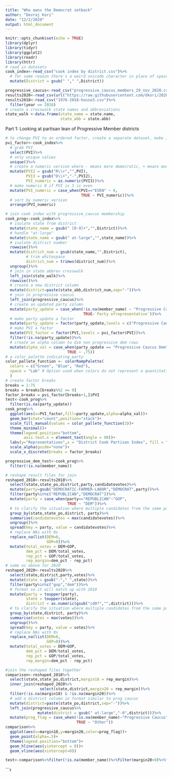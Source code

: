```yaml
---
title: "Who owns the Democrat setback"
author: "Devraj Kori"
date: "12/2/2020"
output: html_document
---
```


```r
knitr::opts_chunk$set(echo = TRUE)
library(dplyr)
library(tidyr)
library(ggplot2)
library(readr)
library(httr)
# read in datasets 
cook_index<-read_csv("cook index by district.csv")%>%
  # for some reason there's a weird unicode character in place of space for the district, printing fixes it
  mutate(District = gsub(" "," ",District))

progressive_caucus<-read_csv("progressive_caucus_members_29_nov_2020.csv")
results2020<-read_csv(url("https://raw.githubusercontent.com/dkori/2020_cd_election_politico_scrape/master/results%20by%20cd%202020.csv"))
results2018<-read_csv("1976-2018-house3.csv")%>%
  filter(year == 2018)
# create a crosswalk state names and abbreviations
state_walk <-data.frame(state_name = state.name,
                        state_abb = state.abb)
```

Part 1: Looking at partisan lean of Progressive Member districts

```r
# to change PVI to an ordered factor, create a separate dataset, make it plus/minus, grab unique values as factor levels
pvi_factor<-cook_index%>%
  # grab PVI
  select(PVI)%>%
  # only unique values
  unique()%>%
  # create a numeric version where - means more democratic, + means more republican
  mutate(PVI2 = gsub("R\\+","",PVI),
         PVI3 = gsub("D\\+","-",PVI2),
         PVI_numeric = as.numeric(PVI3))%>%
  # make numeric 0 if PVI is 3 is even
  mutate(PVI_numeric = case_when(PVI=="EVEN" ~ 0,
                                 TRUE ~ PVI_numeric))%>%
  # sort by numeric version
  arrange(PVI_numeric)

# join cook index with progressive_caucus membership
cook_prog<-cook_index%>%
  # isolate state from district
  mutate(state_name = gsub(" [0-9]+","",District))%>%
  # handle "at-large"
  mutate(state_name = gsub(" at-large","",state_name))%>%
  # isolate district number
  rowwise()%>%
  mutate(district_num = gsub(state_name,"",District),
         # trim whitespace
         district_num = trimws(district_num))%>%
  ungroup()%>%
  # join in state abbrev crosswalk
  left_join(state_walk)%>%
  rowwise()%>%
  # create a new district column
  mutate(district=paste(state_abb,district_num,sep="-"))%>%
  # join in progressive caucus
  left_join(progressive_caucus)%>%
  # create an updated party column
  mutate(party_update = case_when(!is.na(member_name) ~ "Progressive Caucus Dem",
                                  TRUE~`Party ofrepresentative`))%>%
  # make party update a factor
  mutate(party_update = factor(party_update,levels = c("Progressive Caucus Dem", "Democratic", "Republican")))%>%
  # make PVI a factor
  mutate(PVI_factor = factor(PVI,levels = pvi_factor$PVI))%>%
  filter(!is.na(party_update))%>%
  # create an alpha column to dim non progressive dem rows
  mutate(alpha_val = case_when(party_update == "Progressive Caucus Dem" ~ 1,
                           TRUE ~ .75))
# a color palette indicating party
color_pallete_function <- colorRampPalette(
  colors = c("Green", "Blue", "Red"),
  space = "Lab" # Option used when colors do not represent a quantitative scale
  )
# create factor breaks
breaks = 1:75
breaks = breaks[breaks%%2 == 0]
factor_breaks = pvi_factor[breaks+1,]$PVI
test<-cook_prog%>%
  filter(is.na(party_update))
cook_prog%>%
  ggplot(aes(x=PVI_factor,fill=party_update,alpha=alpha_val))+
  geom_bar(stat="count",position="stack")+
  scale_fill_manual(values = color_pallete_function(3))+
  theme_minimal()+
  theme(legend.position="bottom",
        axis.text.x = element_text(angle = 90))+
  labs(y="Representatives",x = "District Cook Partisan Index", fill = "")+
  scale_alpha(guide="none")+
  scale_x_discrete(breaks = factor_breaks)

progressive_dem_test<-cook_prog%>%
  filter(!is.na(member_name))
```

```r
# reshape result files for join
reshaped_2018<-results2018%>%
  select(state,state_po,district,party,candidatevotes)%>%
  mutate(party=gsub("DEMOCRATIC-FARMER-LABOR","DEMOCRAT",party))%>%
  filter(party%in%c("REPUBLICAN","DEMOCRAT"))%>%
  mutate(party = case_when(party=="REPUBLICAN"~"GOP",
                           TRUE ~ "DEM"))%>%
  # to clarify the situation where multiple candidates from the same party ran, keep only the max of each party per district
  group_by(state,state_po,district, party)%>%
  summarise(candidatevotes = max(candidatevotes))%>%
  ungroup()%>%
  spread(key = party, value = candidatevotes)%>%
  # replace NAs with 0s
  replace_na(list(DEM=0,
                  GOP=0))%>%
  mutate(total_votes = DEM+GOP,
         dem_pct = DEM/total_votes,
         rep_pct = GOP/total_votes,
         rep_margin=dem_pct - rep_pct)
# same as above for 2020
reshaped_2020<-results2020%>%
  select(state,district,party,votes)%>%
  mutate(state = gsub("-"," ",state))%>%
  filter(party%in%c("gop","dem"))%>%
  # format so it will match up with 2018 
  mutate(party = toupper(party),
         state = toupper(state),
         district = as.numeric(gsub("cd0?","",district)))%>%
  # to clarify the situation where multiple candidates from the same party ran, keep only the max of each party per district
  group_by(state,district, party)%>%
  summarise(votes = max(votes))%>%
  ungroup()%>%
  spread(key = party, value = votes)%>%
  # replace NAs with 0s
  replace_na(list(DEM=0,
                  GOP=0))%>%
  mutate(total_votes = DEM+GOP,
         dem_pct = DEM/total_votes,
         rep_pct = GOP/total_votes,
         rep_margin=dem_pct - rep_pct)

#join the reshaped files together
comparison<-reshaped_2018%>%
  select(state,state_po,district,margin18 = rep_margin)%>%
  inner_join(reshaped_2020%>%
               select(state,district,margin20 = rep_margin))%>%
  filter(!is.na(margin18) & !is.na(margin20))%>%
  # add a district column in format similar to prog caucus
  mutate(district=paste(state_po,district,sep="-"))%>%
  left_join(progressive_caucus%>%
              mutate(district = gsub(" at-large","-0",district)))%>%
  mutate(prog_flag = case_when(!is.na(member_name)~"Progressive Caucus",
                               TRUE ~ "Other"))
comparison%>%
  ggplot(aes(x=margin18,y=margin20,color=prog_flag))+
  geom_point(alpha=.5)+
  theme(legend.position="bottom")+
  geom_hline(aes(yintercept = 0))+
  geom_vline(aes(xintercept=0))

test<-comparison%>%filter(!is.na(member_name))%>%filter(margin20>0)%>%filter(margin18==-1)

```

```r